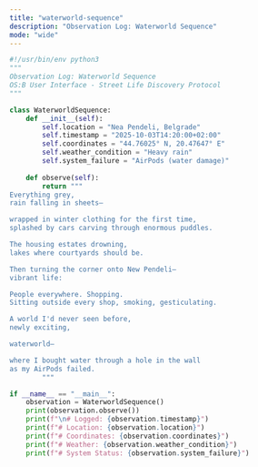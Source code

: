 ```yaml
---
title: "waterworld-sequence"
description: "Observation Log: Waterworld Sequence"
mode: "wide"
---
```


```python
#!/usr/bin/env python3
"""
Observation Log: Waterworld Sequence
OS:B User Interface - Street Life Discovery Protocol
"""

class WaterworldSequence:
    def __init__(self):
        self.location = "Nea Pendeli, Belgrade"
        self.timestamp = "2025-10-03T14:20:00+02:00"
        self.coordinates = "44.76025° N, 20.47647° E"
        self.weather_condition = "Heavy rain"
        self.system_failure = "AirPods (water damage)"
    
    def observe(self):
        return """
Everything grey,
rain falling in sheets—

wrapped in winter clothing for the first time,
splashed by cars carving through enormous puddles.

The housing estates drowning,
lakes where courtyards should be.

Then turning the corner onto New Pendeli—
vibrant life:

People everywhere. Shopping.
Sitting outside every shop, smoking, gesticulating.

A world I'd never seen before,
newly exciting,

waterworld—

where I bought water through a hole in the wall
as my AirPods failed.
        """

if __name__ == "__main__":
    observation = WaterworldSequence()
    print(observation.observe())
    print(f"\n# Logged: {observation.timestamp}")
    print(f"# Location: {observation.location}")
    print(f"# Coordinates: {observation.coordinates}")
    print(f"# Weather: {observation.weather_condition}")
    print(f"# System Status: {observation.system_failure}")
```